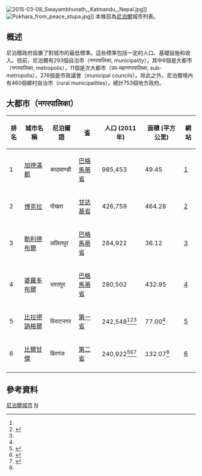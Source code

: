 {{Rough translation|en:List of cities in Nepal}}
[[File:2015-03-08_Swayambhunath,_Katmandu,_Nepal.jpg|thumb]]]]
[[File:Pokhara_from_peace_stupa.jpg|thumb]]]]
本條目為[[尼泊爾|尼泊爾]]城市列表。

==概述==
尼泊爾政府設置了對城市的最低標準。這些標準包括一定的人口、基礎設施和收入。目前，尼泊爾有293個自治市（नगरपालिका, municipality），其中6個是大都市（नगरपालिका, metropolis），11個是次大都市（उप-महानगरपालिका, sub-metropolis），276個是市政議會（municipal councils）。除此之外，尼泊爾境內有460個鄉村自治市（rural municipalities），總計753個地方政府。

==大都市（नगरपालिका）==
{| class="wikitable sortable"
|+
!排名
!城市名稱
!尼泊爾語
![[尼泊爾的省|省]]
!人口 (2011年)
!面積 (平方公里)
!網站
|-
|1
|[[加德滿都|加德滿都]]
|काठमाण्डौ
|[[巴格馬蒂省|巴格馬蒂省]]
|985,453
|49.45
|[http://www.kathmandu.gov.np/en] {{Wayback|url=http://www.kathmandu.gov.np/en |date=20170902184809 }}
|-
|2
|[[博克拉|博克拉]]
|पोखरा
|[[甘达基省|甘达基省]]
|426,759
|464.28
|[https://web.archive.org/web/20180301172910/http://pokharalekhnathmun.gov.np/?language=en]
|-
|3
|[[勒利德布爾|勒利德布爾]]
|ललितपुर 
|[[巴格馬蒂省|巴格馬蒂省]]
|284,922
|36.12
|[http://lalitpurmun.gov.np/en] {{Wayback|url=http://lalitpurmun.gov.np/en |date=20170902184943 }}
|-
|4
|[[婆羅多布爾|婆羅多布爾]]
|भरतपुर 
|[[巴格馬蒂省|巴格馬蒂省]]
|280,502
|432.95
|[http://bharatpurmun.gov.np/en] {{Wayback|url=http://bharatpurmun.gov.np/en |date=20170902182854 }}
|-
|5
|[[比拉德訥格爾|比拉德訥格爾]]
|विराटनगर
|[[第一省|第一省]]
|242,548<ref name=":0" /><ref>{{Cite web|url=http://ddcmorang.gov.np/wp-content/uploads/2017/07/book.pdf|title=स्थानीय तहहरुको वस्तुगत विवरण २०७४ (Local Level Profile)|website=ddcmorang.gov.np|accessdate=2020-07-30|archive-date=2018-09-07|archive-url=https://web.archive.org/web/20180907062843/http://ddcmorang.gov.np/wp-content/uploads/2017/07/book.pdf|dead-url=no}}</ref><ref name=":1" />
|77.00<ref name=":0" />
|[http://biratnagarmun.gov.np/] {{Wayback|url=http://biratnagarmun.gov.np/ |date=20170125015129 }}
|-
|6 
|[[比爾甘傑|比爾甘傑]]
|बिरगंज
|[[第二省|第二省]]
|240,922<ref name=":0">{{cite web|title=स्थानिय तह|url=http://103.69.124.141|accessdate=20 April 2018|archive-url=https://web.archive.org/web/20180831065451/http://103.69.124.141/|archive-date=31 August 2018}}</ref><ref>{{cite web|title=Govt prepares to add 9 more local levels in Province 2 http://bit.ly/2vWQipD|url=http://kathmandupost.ekantipur.com/news/2017-08-11/govt-prepares-to-add-9-more-local-levels-in-province-2.html|website=eKantipur|accessdate=23 April 2018|archive-date=2017-08-11|archive-url=https://web.archive.org/web/20170811220938/http://kathmandupost.ekantipur.com/news/2017-08-11/govt-prepares-to-add-9-more-local-levels-in-province-2.html|dead-url=no}}</ref><ref name=":1">{{Cite web|url=http://cbs.gov.np/image/data/2017/Population_Ward_Level_753_Local_Unit.pdf|title=Population Ward Level 753 Local Unite|website=Central Bureau of Statistics (Nepal)|access-date=23 April 2018|archive-url=https://web.archive.org/web/20180127085017/http://cbs.gov.np/image/data/2017/Population_Ward_Level_753_Local_Unit.pdf|archive-date=27 January 2018}}</ref>
|132.07<ref name=":0" />
|[http://birganjmun.gov.np/]{{Dead link}}
|-
|}

==參考資料==
{{reflist}}

{{commons category|Cities in Nepal}}

{{亚洲题目|城市列表}}


[[Category:尼泊爾城市|]]
[[Category:亞洲城市列表|N]]
